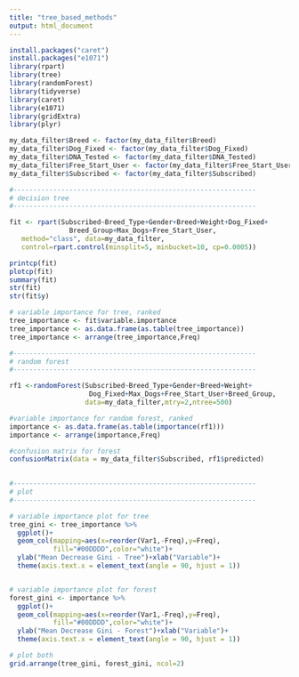 ```yaml
---
title: "tree_based_methods"
output: html_document
---
```


```r

install.packages("caret")
install.packages("e1071")
library(rpart)
library(tree)
library(randomForest)
library(tidyverse)
library(caret)
library(e1071)
library(gridExtra)
library(plyr)

my_data_filter$Breed <- factor(my_data_filter$Breed)
my_data_filter$Dog_Fixed <- factor(my_data_filter$Dog_Fixed)
my_data_filter$DNA_Tested <- factor(my_data_filter$DNA_Tested)
my_data_filter$Free_Start_User <- factor(my_data_filter$Free_Start_User)
my_data_filter$Subscribed <- factor(my_data_filter$Subscribed)

#-------------------------------------------------------------
# decision tree
#-------------------------------------------------------------

fit <- rpart(Subscribed~Breed_Type+Gender+Breed+Weight+Dog_Fixed+
               Breed_Group+Max_Dogs+Free_Start_User,
   method="class", data=my_data_filter,
   control=rpart.control(minsplit=5, minbucket=10, cp=0.0005))

printcp(fit)
plotcp(fit)
summary(fit)
str(fit)
str(fit$y)

# variable importance for tree, ranked
tree_importance <- fit$variable.importance
tree_importance <- as.data.frame(as.table(tree_importance))
tree_importance <- arrange(tree_importance,Freq)

#-------------------------------------------------------------
# random forest
#-------------------------------------------------------------

rf1 <-randomForest(Subscribed~Breed_Type+Gender+Breed+Weight+
                    Dog_Fixed+Max_Dogs+Free_Start_User+Breed_Group,
                   data=my_data_filter,mtry=2,ntree=500)

#variable importance for random forest, ranked
importance <- as.data.frame(as.table(importance(rf1)))
importance <- arrange(importance,Freq)

#confusion matrix for forest
confusionMatrix(data = my_data_filter$Subscribed, rf1$predicted)

  
#-------------------------------------------------------------
# plot
#-------------------------------------------------------------

# variable importance plot for tree
tree_gini <- tree_importance %>%
  ggplot()+
  geom_col(mapping=aes(x=reorder(Var1,-Freq),y=Freq),
           fill="#00DDDD",color="white")+
  ylab("Mean Decrease Gini - Tree")+xlab("Variable")+
  theme(axis.text.x = element_text(angle = 90, hjust = 1))


# variable importance plot for forest
forest_gini <- importance %>%
  ggplot()+
  geom_col(mapping=aes(x=reorder(Var1,-Freq),y=Freq),
           fill="#00DDDD",color="white")+
  ylab("Mean Decrease Gini - Forest")+xlab("Variable")+
  theme(axis.text.x = element_text(angle = 90, hjust = 1))

# plot both
grid.arrange(tree_gini, forest_gini, ncol=2)

```
